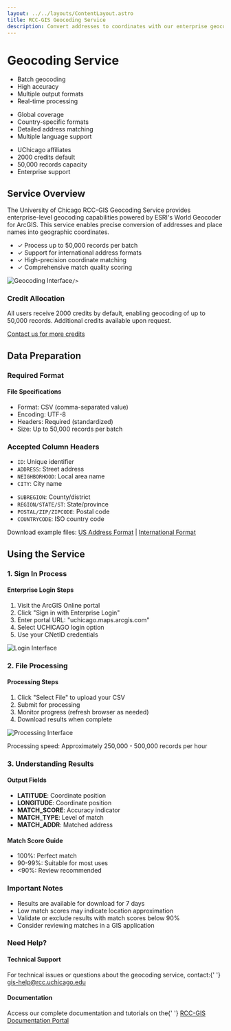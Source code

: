 ```yaml
---
layout: ../../layouts/ContentLayout.astro
title: RCC-GIS Geocoding Service
description: Convert addresses to coordinates with our enterprise geocoding solution
---
```


# Geocoding Service

<div className="grid grid-cols-1 md:grid-cols-3 gap-6 my-8">
  <Card title="Features">
    <Icon name="lucide:map-pin" className="h-8 w-8 mb-4 text-primary" />
    <ul className="space-y-2 text-sm">
      <li>Batch geocoding</li>
      <li>High accuracy</li>
      <li>Multiple output formats</li>
      <li>Real-time processing</li>
    </ul>
  </Card>
  <Card title="Coverage">
    <Icon name="lucide:globe" className="h-8 w-8 mb-4 text-primary" />
    <ul className="space-y-2 text-sm">
      <li>Global coverage</li>
      <li>Country-specific formats</li>
      <li>Detailed address matching</li>
      <li>Multiple language support</li>
    </ul>
  </Card>
  <Card title="Access">
    <Icon name="lucide:key" className="h-8 w-8 mb-4 text-primary" />
    <ul className="space-y-2 text-sm">
      <li>UChicago affiliates</li>
      <li>2000 credits default</li>
      <li>50,000 records capacity</li>
      <li>Enterprise support</li>
    </ul>
  </Card>
</div>

## Service Overview

<div className="grid grid-cols-1 md:grid-cols-2 gap-8 my-8">
  <div>
    <p className="text-lg mb-4">
      The University of Chicago RCC-GIS Geocoding Service provides enterprise-level geocoding capabilities powered by ESRI's World Geocoder for ArcGIS. This service enables precise conversion of addresses and place names into geographic coordinates.
    </p>
    <ul className="space-y-3">
      <li>✓ Process up to 50,000 records per batch</li>
      <li>✓ Support for international address formats</li>
      <li>✓ High-precision coordinate matching</li>
      <li>✓ Comprehensive match quality scoring</li>
    </ul>
  </div>
  <div className="rounded-lg overflow-hidden shadow-lg">
    <img 
      src="https://pro.arcgis.com/en/pro-app/latest/help/data/geocoding/GUID-3B167649-333E-4665-94D9-A53A05245639-web.png" 
      alt="Geocoding Interface"
      className="w-full max-h-[150px] object-cover object-center object-center-center"

    />
  </div>
</div>

<div className="bg-muted p-4 rounded-lg my-6">
  <h3 className="text-lg font-semibold mb-2">Credit Allocation</h3>
  <p>
    All users receive 2000 credits by default, enabling geocoding of up to 50,000 records. Additional credits available upon request.
  </p>
  <a href="mailto:gis-help@rcc.uchicago.edu" className="text-primary hover:underline">Contact us for more credits</a>
</div>

## Data Preparation

### Required Format
<div className="grid grid-cols-1 md:grid-cols-1 gap-6 my-6">
  <div className="border rounded-lg p-4">
    <h4 className="font-semibold mb-2">File Specifications</h4>
    <ul className="space-y-2">
      <li>Format: CSV (comma-separated value)</li>
      <li>Encoding: UTF-8</li>
      <li>Headers: Required (standardized)</li>
      <li>Size: Up to 50,000 records per batch</li>
    </ul>
  </div>
</div>


### Accepted Column Headers
<div className="grid grid-cols-1 md:grid-cols-2 gap-6 my-6">
  <div>
    <ul className="space-y-2">
      <li><code>ID</code>: Unique identifier</li>
      <li><code>ADDRESS</code>: Street address</li>
      <li><code>NEIGHBORHOOD</code>: Local area name</li>
      <li><code>CITY</code>: City name</li>
    </ul>
  </div>
  <div>
    <ul className="space-y-2">
      <li><code>SUBREGION</code>: County/district</li>
      <li><code>REGION/STATE/ST</code>: State/province</li>
      <li><code>POSTAL/ZIP/ZIPCODE</code>: Postal code</li>
      <li><code>COUNTRYCODE</code>: ISO country code</li>
    </ul>
  </div>
</div>

<div className="bg-muted p-4 rounded-lg my-6">
  <Icon name="lucide:info" className="h-6 w-6 mb-2 text-primary" />
  <p>
    Download example files:
    <a href="https://raw.githubusercontent.com/rcc-uchicago/GIS/refs/heads/gh-pages/sites/default/files/example_us_address.csv" className="text-primary hover:underline ml-2">US Address Format</a> |
    <a href="https://www.notion.so/rccgis/International-address-file-bed388ad2beb47a49a6f5cc510f8ccf9" className="text-primary hover:underline ml-2">International Format</a>
  </p>
</div>

## Using the Service

### 1. Sign In Process
<div className="grid grid-cols-1 md:grid-cols-2 gap-6 my-6">
  <div className="border rounded-lg p-4">
    <h4 className="font-semibold mb-2">Enterprise Login Steps</h4>
    <ol className="list-decimal list-inside space-y-2">
      <li>Visit the ArcGIS Online portal</li>
      <li>Click "Sign in with Enterprise Login"</li>
      <li>Enter portal URL: "uchicago.maps.arcgis.com"</li>
      <li>Select UCHICAGO login option</li>
      <li>Use your CNetID credentials</li>
    </ol>
  </div>
  <div className="border rounded-lg p-4">
    <img 
      src="https://raw.githubusercontent.com/rcc-uchicago/GIS/refs/heads/gh-pages/sites/all/themes/nexus_playground/images/geocoder/step2.jpg" 
      alt="Login Interface"
      className="w-full object-scale-down"
    />
  </div>
</div>

### 2. File Processing
<div className="space-y-4 my-6">
  <div className="border rounded-lg p-4">
    <h4 className="font-semibold mb-2">Processing Steps</h4>
    <div className="grid grid-cols-1 md:grid-cols-2 gap-6">
      <ol className="list-decimal list-inside space-y-2">
        <li>Click "Select File" to upload your CSV</li>
        <li>Submit for processing</li>
        <li>Monitor progress (refresh browser as needed)</li>
        <li>Download results when complete</li>
      </ol>
      <img 
        src="https://raw.githubusercontent.com/rcc-uchicago/GIS/refs/heads/gh-pages/sites/all/themes/nexus_playground/images/geocoder/geocoding_interface.jpg.png" 
        alt="Processing Interface"
        className="w-full object-scale-down"
      />
    </div>
    <p className="text-sm text-muted-foreground mt-4">
      Processing speed: Approximately 250,000 - 500,000 records per hour
    </p>
  </div>
</div>

### 3. Understanding Results

<div className="grid grid-cols-1 md:grid-cols-2 gap-6 my-6">
  <div className="border rounded-lg p-4">
    <h4 className="font-semibold mb-2">Output Fields</h4>
    <ul className="space-y-2">
      <li><strong>LATITUDE</strong>: Coordinate position</li>
      <li><strong>LONGITUDE</strong>: Coordinate position</li>
      <li><strong>MATCH_SCORE</strong>: Accuracy indicator</li>
      <li><strong>MATCH_TYPE</strong>: Level of match</li>
      <li><strong>MATCH_ADDR</strong>: Matched address</li>
    </ul>
  </div>
  <div className="border rounded-lg p-4">
    <h4 className="font-semibold mb-2">Match Score Guide</h4>
    <ul className="space-y-2">
      <li><span className="text-green-600">100%</span>: Perfect match</li>
      <li><span className="text-yellow-600">90-99%</span>: Suitable for most uses</li>
      <li><span className="text-red-600">&lt;90%</span>: Review recommended</li>
    </ul>

  </div>
</div>

<div className="bg-muted p-4 rounded-lg my-6">
  <h3 className="text-lg font-semibold mb-2">Important Notes</h3>
  <ul className="space-y-2">
    <li>Results are available for download for 7 days</li>
    <li>Low match scores may indicate location approximation</li>
    <li>Validate or exclude results with match scores below 90%</li>
    <li>Consider reviewing matches in a GIS application</li>
  </ul>
</div>

<div className="mt-8 p-6 bg-primary/10 rounded-lg">
  <h3 className="text-xl font-semibold mb-4">Need Help?</h3>
  <div className="grid grid-cols-1 md:grid-cols-2 gap-6">
    <div>
      <h4 className="font-semibold mb-2">Technical Support</h4>
      <p>
        For technical issues or questions about the geocoding service, contact:{' '}
        <a href="mailto:gis-help@rcc.uchicago.edu" className="text-primary hover:underline">
          gis-help@rcc.uchicago.edu
        </a>
      </p>
    </div>
    <div>
      <h4 className="font-semibold mb-2">Documentation</h4>
      <p>
        Access our complete documentation and tutorials on the{' '}
        <a href="https://gis.rcc.uchicago.edu/documentation" className="text-primary hover:underline">
          RCC-GIS Documentation Portal
        </a>
      </p>
    </div>
  </div>
</div>